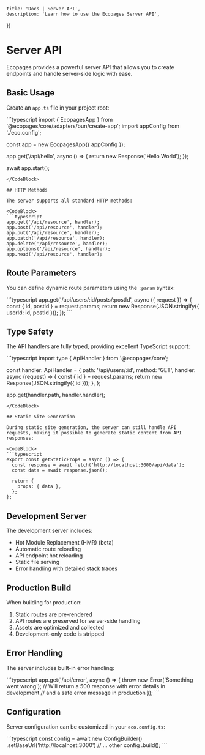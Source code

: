 

    title: 'Docs | Server API',
    description: 'Learn how to use the Ecopages Server API',
})

# Server API

Ecopages provides a powerful server API that allows you to create endpoints and handle server-side logic with ease.

## Basic Usage

Create an `app.ts` file in your project root:

<CodeBlock>
```typescript
import { EcopagesApp } from '@ecopages/core/adapters/bun/create-app';
import appConfig from './eco.config';

const app = new EcopagesApp({ appConfig });

app.get('/api/hello', async () => {
  return new Response('Hello World');
});

await app.start();
```
</CodeBlock>

## HTTP Methods

The server supports all standard HTTP methods:

<CodeBlock>
```typescript
app.get('/api/resource', handler);
app.post('/api/resource', handler);
app.put('/api/resource', handler);
app.patch('/api/resource', handler);
app.delete('/api/resource', handler);
app.options('/api/resource', handler);
app.head('/api/resource', handler);
```
</CodeBlock>

## Route Parameters

You can define dynamic route parameters using the `:param` syntax:

<CodeBlock>
```typescript
app.get('/api/users/:id/posts/:postId', async ({ request }) => {
  const { id, postId } = request.params;
  return new Response(JSON.stringify({ userId: id, postId }));
});
```
</CodeBlock>

## Type Safety

The API handlers are fully typed, providing excellent TypeScript support:

<CodeBlock>
```typescript
import type { ApiHandler } from '@ecopages/core';

const handler: ApiHandler = {
  path: '/api/users/:id',
  method: 'GET',
  handler: async (request) => {
    const { id } = request.params;
    return new Response(JSON.stringify({ id }));
  },
};

app.get(handler.path, handler.handler);
```
</CodeBlock>

## Static Site Generation

During static site generation, the server can still handle API requests, making it possible to generate static content from API responses:

<CodeBlock>
```typescript
export const getStaticProps = async () => {
  const response = await fetch('http://localhost:3000/api/data');
  const data = await response.json();
  
  return {
    props: { data },
  };
};
```
</CodeBlock>

## Development Server

The development server includes:

- Hot Module Replacement (HMR) (beta)
- Automatic route reloading
- API endpoint hot reloading
- Static file serving
- Error handling with detailed stack traces

## Production Build

When building for production:

1. Static routes are pre-rendered
2. API routes are preserved for server-side handling
3. Assets are optimized and collected
4. Development-only code is stripped

## Error Handling

The server includes built-in error handling:

<CodeBlock>
```typescript
app.get('/api/error', async () => {
  throw new Error('Something went wrong');
  // Will return a 500 response with error details in development
  // and a safe error message in production
});
```
</CodeBlock>

## Configuration

Server configuration can be customized in your `eco.config.ts`:

<CodeBlock>
```typescript
const config = await new ConfigBuilder()
  .setBaseUrl('http://localhost:3000')
  // ... other config
  .build();
```
</CodeBlock>
